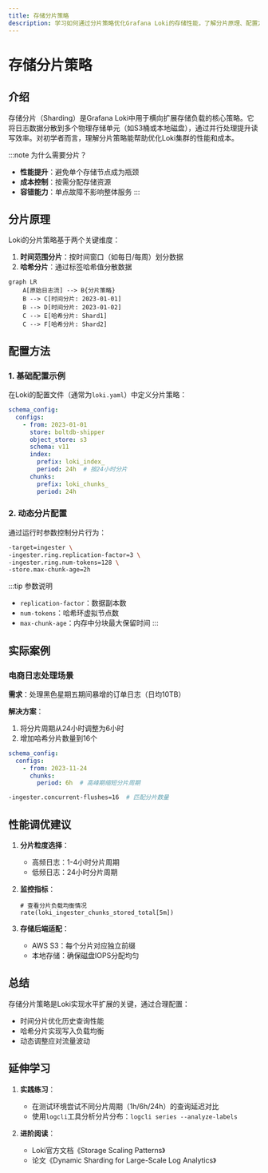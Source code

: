 ```yaml
---
title: 存储分片策略
description: 学习如何通过分片策略优化Grafana Loki的存储性能，了解分片原理、配置方法和实际应用场景。
---
```


# 存储分片策略

## 介绍

存储分片（Sharding）是Grafana Loki中用于横向扩展存储负载的核心策略。它将日志数据分散到多个物理存储单元（如S3桶或本地磁盘），通过并行处理提升读写效率。对初学者而言，理解分片策略能帮助优化Loki集群的性能和成本。

:::note 为什么需要分片？
- **性能提升**：避免单个存储节点成为瓶颈<br />
- **成本控制**：按需分配存储资源<br />
- **容错能力**：单点故障不影响整体服务
:::

## 分片原理

Loki的分片策略基于两个关键维度：
1. **时间范围分片**：按时间窗口（如每日/每周）划分数据
2. **哈希分片**：通过标签哈希值分散数据

```mermaid
graph LR
    A[原始日志流] --> B{分片策略}
    B --> C[时间分片: 2023-01-01]
    B --> D[时间分片: 2023-01-02]
    C --> E[哈希分片: Shard1]
    C --> F[哈希分片: Shard2]
```

## 配置方法

### 1. 基础配置示例

在Loki的配置文件（通常为`loki.yaml`）中定义分片策略：

```yaml
schema_config:
  configs:
    - from: 2023-01-01
      store: boltdb-shipper
      object_store: s3
      schema: v11
      index:
        prefix: loki_index_
        period: 24h  # 按24小时分片
      chunks:
        prefix: loki_chunks_
        period: 24h
```

### 2. 动态分片配置

通过运行时参数控制分片行为：

```bash
-target=ingester \
-ingester.ring.replication-factor=3 \
-ingester.ring.num-tokens=128 \
-store.max-chunk-age=2h
```

:::tip 参数说明
- `replication-factor`：数据副本数<br />
- `num-tokens`：哈希环虚拟节点数<br />
- `max-chunk-age`：内存中分块最大保留时间
:::

## 实际案例

### 电商日志处理场景

**需求**：处理黑色星期五期间暴增的订单日志（日均10TB）

**解决方案**：
1. 将分片周期从24小时调整为6小时
2. 增加哈希分片数量到16个

```yaml
schema_config:
  configs:
    - from: 2023-11-24
      chunks:
        period: 6h  # 高峰期缩短分片周期
```

```bash
-ingester.concurrent-flushes=16  # 匹配分片数量
```

## 性能调优建议

1. **分片粒度选择**：
   - 高频日志：1-4小时分片周期
   - 低频日志：24小时分片周期

2. **监控指标**：
   ```promql
   # 查看分片负载均衡情况
   rate(loki_ingester_chunks_stored_total[5m])
   ```

3. **存储后端适配**：
   - AWS S3：每个分片对应独立前缀
   - 本地存储：确保磁盘IOPS分配均匀

## 总结

存储分片策略是Loki实现水平扩展的关键，通过合理配置：
- 时间分片优化历史查询性能
- 哈希分片实现写入负载均衡
- 动态调整应对流量波动

## 延伸学习

1. **实践练习**：
   - 在测试环境尝试不同分片周期（1h/6h/24h）的查询延迟对比
   - 使用`logcli`工具分析分片分布：`logcli series --analyze-labels`

2. **进阶阅读**：
   - Loki官方文档《Storage Scaling Patterns》
   - 论文《Dynamic Sharding for Large-Scale Log Analytics》